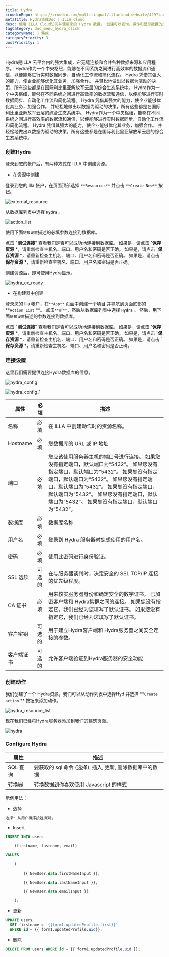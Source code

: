 ```yaml
---
title: Hydra
crowdinRepo: https://crowdin.com/multilingual/illacloud-website/429?languages=zhcn&filter=basic&value=0
metaTitle: Hydra集成Doc | ILLA Cloud
desc: 使用 ILLA Cloud访问并使用您的 Hydra 数据。 创建可以查询、操作和显示数据的应用。 创建可以查询、操作和显示数据的应用。 创建可以查询、操作和显示数据的应用。 创建可以查询、操作和显示数据的应用。 创建可以查询、操作和显示数据的应用。 创建可以查询、操作和显示数据的应用。 创建可以查询、操作和显示数据的应用。 创建可以查询、操作和显示数据的应用。 创建可以查询、操作和显示数据的应用。 创建可以查询、操作和显示数据的应用。 创建可以查询、操作和显示数据的应用。 创建可以查询、操作和显示数据的应用。 创建可以查询、操作和显示数据的应用。 创建可以查询、操作和显示数据的应用。 创建可以查询、操作和显示数据的应用。 创建可以查询、操作和显示数据的应用。 创建可以查询、操作和显示数据的应用。 创建可以查询、操作和显示数据的应用。 创建可以查询、操作和显示数据的应用。 创建可以查询、操作和显示数据的应用。 创建可以查询、操作和显示数据的应用。 创建可以查询、操作和显示数据的应用。 创建可以查询、操作和显示数据的应用。 创建可以查询、操作和显示数据的应用。
tagCategory: doc_menu_hydra_click
categoryName: 🔨 集成
categoryPriority: 3
postPriority: 1
---
```


## <h2 hidden>Hydra是什么?</h2>

Hydra是ILLA 云平台内的强大集成，它无缝连接和合并各种数据来源和应用程序。 Hydra作为一个中央枢纽，能够在不同系统之间进行高效率的数据流和通信，以便能够进行实时数据同步、自动化工作流和简化流程。 Hydra 凭借其强大的能力，使企业能够优化其业务，加强合作。 并轻松地做出以数据为驱动的决策，所有这些都是在国际利比里亚解放军云层的综合生态系统中。 Hydra作为一个中央枢纽，能够在不同系统之间进行高效率的数据流和通信，以便能够进行实时数据同步、自动化工作流和简化流程。 Hydra 凭借其强大的能力，使企业能够优化其业务，加强合作。 并轻松地做出以数据为驱动的决策，所有这些都是在国际利比里亚解放军云层的综合生态系统中。 Hydra作为一个中央枢纽，能够在不同系统之间进行高效率的数据流和通信，以便能够进行实时数据同步、自动化工作流和简化流程。 Hydra 凭借其强大的能力，使企业能够优化其业务，加强合作。 并轻松地做出以数据为驱动的决策，所有这些都是在国际利比里亚解放军云层的综合生态系统中。

### 创建Hydra

登录到您的帐户后，有两种方式在 ILLA 中创建资源。

-   在资源中创建

登录到您的 Illa 帐户，在页面顶部选择 `**Resources**` 并点击 `**Create New**` 按钮。

![external_resource](https://cdn.illacloud.com/official-website/img/docs/external_resource.png)

从数据库列表中选择 **`Hydra`** 。

![action_list](https://cdn.illacloud.com/official-website/img/docs/action_list_3.jpeg)

使用下面`链接设置`描述的必填参数连接到数据库。

点击 "**测试连接**" 查看我们是否可以成功地连接到数据库。 如果是，请点击 **\`保存资源** \*，请重新检查主机名、端口、用户名和密码是否正确。 如果是，请点击 **\`保存资源** \*，请重新检查主机名、端口、用户名和密码是否正确。 如果是，请点击 **\`保存资源** \*，请重新检查主机名、端口、用户名和密码是否正确。

创建资源后，即可使用Hydra显示。

![hydra_ex_ready](https://cdn.illacloud.com/official-website/img/official-site/intergration/hydra_ex_ready.jpeg)

-   在构建器中创建

登录您的 Illa 帐户，在`**App**` 页面中创建一个项目 并导航到页面底部的 **`Action List` **。 点击`**新**`，然后从数据库列表中选择 **`Hydra`** 。 然后，用下面`链接设置`描述的参数连接到数据库。

点击 "**测试连接**" 查看我们是否可以成功地连接到数据库。 如果是，请点击 **\`保存资源** \*，请重新检查主机名、端口、用户名和密码是否正确。 如果是，请点击 **\`保存资源** \*，请重新检查主机名、端口、用户名和密码是否正确。 如果是，请点击 **\`保存资源** \*，请重新检查主机名、端口、用户名和密码是否正确。

### 连接设置

这里我们需要提供连接Hydra数据库的信息。

![hydra_config](https://cdn.illacloud.com/official-website/img/official-site/intergration/hydra_config.jpeg)

![hydra_config_1](https://cdn.illacloud.com/official-website/img/official-site/intergration/hydra_config_1.jpeg)

| 属性                 | 必填  | 描述                                                                                                                                                                                                                                                                                                   |
| ------------------ | --- | ---------------------------------------------------------------------------------------------------------------------------------------------------------------------------------------------------------------------------------------------------------------------------------------------------- |
| 名称                 | 必填  | 在 ILLA 中创建动作时的资源名称。                                                                                                                                                                                                                                                                                  |
| Hostname           | 必填  | 您数据库的 URL 或 IP 地址                                                                                                                                                                                                                                                                                    |
| 端口                 | 必填  | 您应该使用服务器主机的端口号进行连接。 如果您没有指定端口，默认端口为“5432”。 如果您没有指定端口，默认端口为“5432”。 如果您没有指定端口，默认端口为“5432”。 如果您没有指定端口，默认端口为“5432”。 如果您没有指定端口，默认端口为“5432”。 如果您没有指定端口，默认端口为“5432”。 如果您没有指定端口，默认端口为“5432”。                                                                                                                 |
| 数据库                | 必填  | 数据库名称                                                                                                                                                                                                                                                                                                |
| 用户名                | 必填  | 登录到 Hydra 服务器时您想使用的用户名。                                                                                                                                                                                                                                                                              |
| 密码                 | 必填  | 使用此密码进行身份验证。                                                                                                                                                                                                                                                                                         |
| SSL 选项             | 可选的 | 在与服务器谈判时，决定安全的 SSL TCP/IP 连接的优先级程度。                                                                                                                                                                                                                                                                  |
| CA 证书              | 必填  | 用来核实服务器身份和确定安全的数字证书， 已加密客户端和 Hydra集群之间的连接。 如果您没有指定它，我们已经为您填写了默认证书。 如果您没有指定它，我们已经为您填写了默认证书。                                                                                                                                                                                                           |
| 客户密钥               | 可选的 | 用于建立Hydra客户端和 Hydra服务器之间安全连接的参数。                                                                                                                                                                                                                                                                     |
| 客户端证书              | 可选的 | 允许客户端验证到Hydra服务器的安全功能                                                                                                                                                                                                                                                                                |

### 创建动作

我们创建了一个 Hydra资源，我们可以从动作列表中选择Hyd 并选择 **`Create action` ** 按钮来添加动作。

![hydra_resource_list](https://cdn.illacloud.com/official-website/img/official-site/intergration/hydra_resource_list.jpeg)

现在我们已经将Hydra服务器添加到我们的建筑页面。

![hydra](https://cdn.illacloud.com/official-website/img/official-site/intergration/hydra.jpeg)

### Configure Hydra

| 属性       | 描述                                                               |
| -------- | ---------------------------------------------------------------- |
| SQL 查询   | 要获取的 sql 命令 (选择), 插入, 更新, 删除数据库中的数据                              |
| 转换器      | 转换数据到你喜欢使用 Javascript 的样式                                        |

示例用法：

-   选择

```sql
选择* 从用户排序按姓排列；
```

-   Insert

```sql
INSERT INTO users

	(firstname, lastname, email)

VALUES

	(

		{{ NewUser.data.firstNameInput }},

		{{ NewUser.data.lastNameInput }},

		{{ NewUser.data.emailInput }}

	);
```

-   更新

```sql
UPDATE users
  SET firstname = '{{form1.updatedProfile.first}}'
  WHERE id = {{ form1.updatedProfile.uid}};
```

-   删除

```sql
DELETE FROM users WHERE id = {{ form1.updatedProfile.uid }};
```
